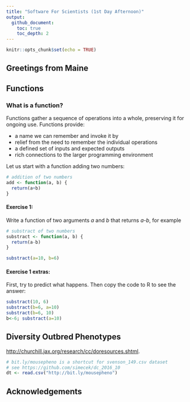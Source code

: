 ```yaml
---
title: "Software For Scientists (1st Day Afternoon)"
output: 
  github_document:
    toc: true
    toc_depth: 2
---
```


```r
knitr::opts_chunk$set(echo = TRUE)
```

## Greetings from Maine

## Functions

### What is a function?

Functions gather a sequence of operations into a whole, preserving it for ongoing use. Functions provide:

* a name we can remember and invoke it by
* relief from the need to remember the individual operations
* a defined set of inputs and expected outputs
* rich connections to the larger programming environment

Let us start with a function adding two numbers:

```r
# addition of two numbers
add <- function(a, b) {
  return(a+b)
}
```

#### Exercise 1: 
Write a function of two arguments *a* and *b* that returns *a-b*, for example

```r
# substract of two numbers
substract <- function(a, b) {
  return(a-b)
}
```

```r
substract(a=10, b=6)
```

#### Exercise 1 extras:

First, try to predict what happens. Then copy the code to R to see the answer:

```r
substract(10, 6)
substract(b=6, a=10)
substract(b=6, 10)
b<-6; substract(a=10)
```


## Diversity Outbred Phenotypes

 <http://churchill.jax.org/research/cc/doresources.shtml>.


```r
# bit.ly/mousepheno is a shortcut for svenson_149.csv dataset
# see https://github.com/simecek/dc_2016_10 
dt <- read.csv("http://bit.ly/mousepheno")
```

## Acknowledgements


